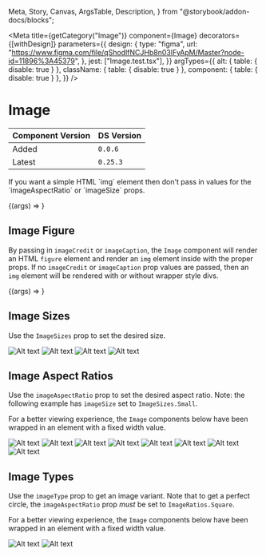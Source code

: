   Meta,
  Story,
  Canvas,
  ArgsTable,
  Description,
} from "@storybook/addon-docs/blocks";


<Meta
  title={getCategory("Image")}
  component={Image}
  decorators={[withDesign]}
  parameters={{
    design: {
      type: "figma",
      url:
        "https://www.figma.com/file/qShodlfNCJHb8n03IFyApM/Master?node-id=11896%3A45379",
    },
    jest: ["Image.test.tsx"],
  }}
  argTypes={{
    alt: { table: { disable: true } },
    className: { table: { disable: true } },
    component: { table: { disable: true } },
  }}
/>

# Image

| Component Version | DS Version |
| ----------------- | ---------- |
| Added             | `0.0.6`    |
| Latest            | `0.25.3`   |

<Description of={Image} />

<p>
  If you want a simple HTML `img` element then don't pass in values for the
  `imageAspectRatio` or `imageSize` props.
</p>

<Canvas>
  <Story
    name="Image Props"
    args={{
      alt: "Alt text",
      imageAspectRatio: ImageRatios.TwoByOne,
      imageCaption: "Image caption",
      imageCredit: "Image credit",
      imageSize: ImageSizes.Medium,
      imageType: ImageTypes.Default,
      src: "https://placeimg.com/400/300/animals",
    }}
  >
    {(args) => <Image {...args} />}
  </Story>
</Canvas>

<ArgsTable story="Image Props" />

## Image Figure

By passing in `imageCredit` or `imageCaption`, the `Image` component will
render an HTML `figure` element and render an `img` element inside with the
proper props. If no `imageCredit` or `imageCaption` prop values are passed,
then an `img` element will be rendered with or without wrapper style divs.

<Canvas>
  <Story
    name="Figure and figcaption"
    args={{
      alt: "Alt text",
      imageAspectRatio: ImageRatios.ThreeByTwo,
      imageCaption: "Image caption",
      imageCredit: "Image credit",
      imageSize: ImageSizes.Medium,
      imageType: ImageTypes.Default,
      src: "https://placeimg.com/400/300/animals",
    }}
    argTypes={{
      imageAspectRatio: { table: { disable: true } },
      imageCaption: { table: { disable: true } },
      imageCredit: { table: { disable: true } },
      imageSize: { table: { disable: true } },
      imageType: { table: { disable: true } },
      src: { table: { disable: true } },
    }}
  >
    {(args) => <Image {...args} />}
  </Story>
</Canvas>

## Image Sizes

Use the `ImageSizes` prop to set the desired size.

<Canvas>
  <Story name="Image Sizes">
    <VStack spacing="xs">
      <Heading id="Small" text="ImageSizes.Small" />
      <Image
        alt="Alt text"
        imageSize={ImageSizes.Small}
        src="https://placeimg.com/400/300/animals"
      />
      <Heading id="Medium" text="ImageSizes.Medium" />
      <Image
        alt="Alt text"
        imageSize={ImageSizes.Medium}
        src="https://placeimg.com/400/300/animals"
      />
      <Heading id="Large" text="ImageSizes.Large" />
      <Image
        alt="Alt text"
        imageSize={ImageSizes.Large}
        src="https://placeimg.com/400/300/animals"
      />
      <Heading id="Default" text="ImageSizes.Default" />
      <Image alt="Alt text" src="https://placeimg.com/400/300/animals" />
    </VStack>
  </Story>
</Canvas>

## Image Aspect Ratios

Use the `imageAspectRatio` prop to set the desired aspect ratio. Note: the
following example has `imageSize` set to `ImageSizes.Small`.

For a better viewing experience, the `Image` components below have been wrapped
in an element with a fixed width value.

<Canvas>
  <Story name="Image Aspect Ratios">
    <VStack spacing="xs" maxWidth="360px" margin="auto">
      <Heading id="fourbythree" text="ImageRatios.FourByThree" />
      <Image
        alt="Alt text"
        imageAspectRatio={ImageRatios.FourByThree}
        src="https://placeimg.com/400/300/animals"
      />
      <Heading id="onebytwo" text="ImageRatios.OneByTwo" />
      <Image
        alt="Alt text"
        imageAspectRatio={ImageRatios.OneByTwo}
        src="https://placeimg.com/400/300/animals"
      />
      <Heading id="original" text="ImageRatios.Original" />
      <Image
        alt="Alt text"
        imageAspectRatio={ImageRatios.Original}
        src="https://placeimg.com/400/300/animals"
      />
      <Heading id="sixteenbynine" text="ImageRatios.SixteenByNine" />
      <Image
        alt="Alt text"
        imageAspectRatio={ImageRatios.SixteenByNine}
        src="https://placeimg.com/400/300/animals"
      />
      <Heading id="square" text="ImageRatios.Square" />
      <Image
        alt="Alt text"
        imageAspectRatio={ImageRatios.Square}
        src="https://placeimg.com/400/300/animals"
      />
      <Heading id="threebyfour" text="ImageRatios.ThreeByFour" />
      <Image
        alt="Alt text"
        imageAspectRatio={ImageRatios.ThreeByFour}
        src="https://placeimg.com/400/300/animals"
      />
      <Heading id="threebytwo" text="ImageRatios.ThreeByTwo" />
      <Image
        alt="Alt text"
        imageAspectRatio={ImageRatios.ThreeByTwo}
        src="https://placeimg.com/400/300/animals"
      />
      <Heading id="twobyone" text="ImageRatios.TwoByOne" />
      <Image
        alt="Alt text"
        imageAspectRatio={ImageRatios.TwoByOne}
        src="https://placeimg.com/400/300/animals"
      />
    </VStack>
  </Story>
</Canvas>

## Image Types

Use the `imageType` prop to get an image variant. Note that to get a perfect
circle, the `imageAspectRatio` prop _must_ be set to `ImageRatios.Square`.

For a better viewing experience, the `Image` components below have been wrapped
in an element with a fixed width value.

<Canvas>
  <Story name="Image Types">
    <VStack spacing="xs" maxWidth="360px" margin="auto">
      <Heading id="default" text="ImageTypes.Default" />
      <Image
        alt="Alt text"
        imageAspectRatio={ImageRatios.Square}
        imageType={ImageTypes.Default}
        src="https://placeimg.com/400/400/animals"
      />
      <Heading id="circle" text="ImageTypes.Circle" />
      <Image
        alt="Alt text"
        imageAspectRatio={ImageRatios.Square}
        imageType={ImageTypes.Circle}
        src="https://placeimg.com/400/400/animals"
      />
    </VStack>
  </Story>
</Canvas>
